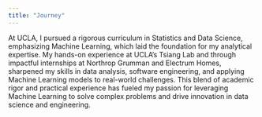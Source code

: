 ```yaml
---
title: "Journey"
---
```


At UCLA, I pursued a rigorous curriculum in Statistics and Data Science, emphasizing Machine Learning, which laid the foundation for my analytical expertise. My hands-on experience at UCLA's Tsiang Lab and through impactful internships at Northrop Grumman and Electrum Homes, sharpened my skills in data analysis, software engineering, and applying Machine Learning models to real-world challenges. This blend of academic rigor and practical experience has fueled my passion for leveraging Machine Learning to solve complex problems and drive innovation in data science and engineering.
